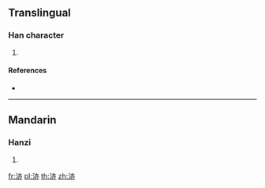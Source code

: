 {{character info/new}}
==Translingual==

===Han character===
{{Han char|rn=85|rad=水|as=06|sn=9|four=|canj=EYLC,XEYLC}}

# {{defn|Han|sort=水06}}

====References====
* {{Han ref|kx=0619.160|dkj=17351|hdz=31615.020|uh=6D02|ud=27906}}

----

==Mandarin==

===Hanzi===
{{cmn-hanzi|pin=[[huì]] ([[hui4]]), [[yì]] ([[yi4]])|wg=hui<sup>4</sup>, i<sup>4</sup>}}

# {{defn|lang=cmn|sort=水06}}

[[fr:洂]]
[[pl:洂]]
[[th:洂]]
[[zh:洂]]